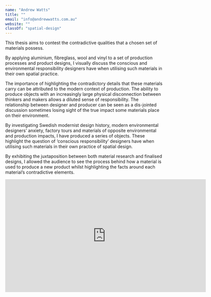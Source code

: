 ```yaml
---
name: "Andrew Watts"
title: ""
email: "info@andrewwatts.com.au"
website: ""
classOf: "spatial-design"
---
```











This thesis aims to contest the contradictive qualities that a chosen set of materials possess.

By applying aluminium, fibreglass, wool and vinyl to a set of production processes and product designs, I visually discuss the conscious and environmental responsibility designers have when utilising such materials in their own spatial practice.

The importance of highlighting the contradictory details that these materials carry can be attributed to the modern context of production. The ability to produce objects with an increasingly large physical disconnection between thinkers and makers allows a diluted sense of responsibility. The relationship between designer and producer can be seen as a dis-jointed discussion sometimes losing sight of the true impact some materials place on their environment.

By investigating Swedish modernist design history, modern environmental designers’ anxiety, factory tours and materials of opposite environmental and production impacts, I have produced a series of objects. These highlight the question of ‘conscious responsibility’ designers have when utilising such materials in their own practice of spatial design.

By exhibiting the juxtaposition between both material research and finalised designs, I allowed the audience to see the process behind how a material is used to produce a new product whilst highlighting the facts around each material’s contradictive elements.

<ImageZoom 
  preview={preview31}
  zoom={zoom31}
  caption="Degree Exhibition. Lounge Chair (Gel coated fibreglass shell with wool tufted upholstery) <br> Photo: Andrew Watts"
/>

<ImageZoom 
  preview={preview32}
  zoom={zoom32}
  caption="Degree Exhibition <br> Photo: Andrew Watts"
/>

<ImageZoom 
  preview={preview33}
  zoom={zoom33}
  caption="Degree Exhibition. Material Tests and investigations <br> Photo: Andrew Watts"
/>

<ImageZoom 
  preview={preview34}
  zoom={zoom34}
  caption="Degree Exhibition. Lounge Chair (Gel coated fibreglass shell with wool tufted upholstery) <br> Photo: Andrew Watts"
/>

<ImageZoom 
  preview={preview35}
  zoom={zoom35}
  caption="Degree Exhibition. Lounge Chair, Raw lounge and vinyl side table <br> Photo: Andrew Watts"
  isTallImage={true}
/>

<ImageZoom 
  preview={preview36}
  zoom={zoom36}
  caption="Degree Exhibition. Vinyl side tables <br> Photo: Andrew Watts"
  isTallImage={true}
/>

<ImageZoom 
  preview={preview37}
  zoom={zoom37}
  caption="Shelving Unit Illustration <br> Photo: Andrew Watts"
  isTallImage={true}
/>

<iframe src="https://player.vimeo.com/video/425205752?title=0&byline=0&portrait=0" width="640" height="360" frameborder="0" allow="autoplay; fullscreen" allowfullscreen></iframe>

